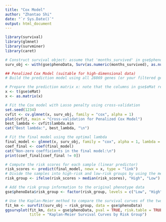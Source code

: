 ```yaml
---
title: "Cox Model"
author: "Zhantao Shi"
date: "`r Sys.Date()`"
output: html_document
---
```


```r
library(survival)
library(glmnet)
library(survminer)
library(caret)

# Construct survival object: assume that 'months_survived' in gse$phenoData is the survival time (numeric) and 'is_dead' is the event status (1 = death, 0 = censored)
surv_obj <- with(gse$phenoData, Surv(as.numeric(months_survived), as.numeric(is_dead)))

## Penalized Cox Model (suitable for high-dimensional data)
# Build the prediction model using all 28869 genes (or your filtered genes)

# Prepare the prediction matrix x: note that the columns in gse$eMat represent samples; after transposition, rows represent samples and columns represent features
x <- t(gse$eMat)
x <- as.matrix(x)

# Fit the Cox model with Lasso penalty using cross-validation
set.seed(1234)
cvfit <- cv.glmnet(x, surv_obj, family = "cox", alpha = 1)
plot(cvfit, main = "Cross-validation for Penalized Cox Model")
best_lambda <- cvfit$lambda.min
cat("Best lambda:", best_lambda, "\n")

# Fit the final model using the optimal lambda
final_model <- glmnet(x, surv_obj, family = "cox", alpha = 1, lambda = best_lambda)
coef_final <- coef(final_model)
cat("Non-zero coefficients in the final model:\n")
print(coef_final[coef_final != 0])

# Compute the risk scores for each sample (linear predictor)
risk_scores <- predict(final_model, newx = x, type = "link")
# Divide the samples into high-risk and low-risk groups by using the median risk score as the cutoff
risk_group <- ifelse(risk_scores > median(risk_scores), "High", "Low")

# Add the risk group information to the original phenotype data
gse$phenoData$risk_group <- factor(risk_group, levels = c("Low", "High"))

# Use the Kaplan-Meier method to compare the survival curves of the two risk groups
fit_km <- survfit(surv_obj ~ risk_group, data = gse$phenoData)
ggsurvplot(fit_km, data = gse$phenoData, pval = TRUE, risk.table = TRUE, 
           title = "Kaplan-Meier Survival Curves by Risk Group")

```

